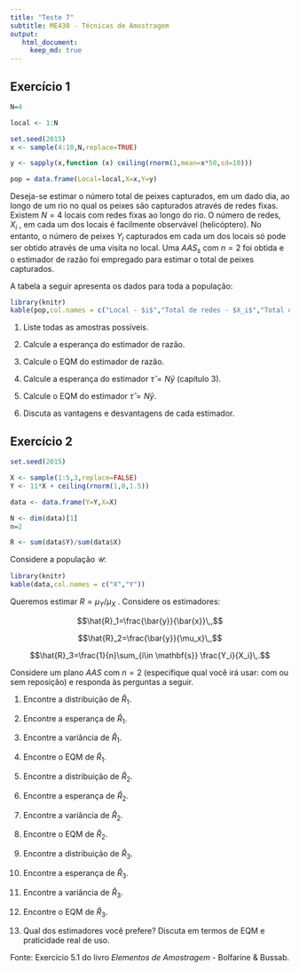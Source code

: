 ```yaml
---
title: "Teste 7"
subtitle: ME430 - Técnicas de Amostragem
output: 
   html_document:
     keep_md: true
---
```



## Exercício 1

```r
N=4

local <- 1:N

set.seed(2015)
x <- sample(4:10,N,replace=TRUE)

y <- sapply(x,function (x) ceiling(rnorm(1,mean=x*50,sd=10)))

pop = data.frame(Local=local,X=x,Y=y)
```


Deseja-se estimar o número total de peixes capturados, em um dado dia, ao longo de um rio no qual os peixes são capturados através de redes fixas. Existem $N = 4$ locais com redes fixas ao longo do rio. O número de redes, $X_i$ , em cada um dos locais é facilmente observável (helicóptero). No entanto, o número de peixes $Y_i$ capturados em cada um dos locais só pode ser obtido através de uma visita no local. Uma $AAS_s$ com $n = 2$ foi obtida e o estimador de razão foi empregado para estimar o total de peixes capturados. 

A tabela a seguir apresenta os dados para toda a população:


```r
library(knitr)
kable(pop,col.names = c("Local - $i$","Total de redes - $X_i$","Total de peixes - $Y_i$"))
```

1. Liste todas as amostras possíveis.

2. Calcule a esperança do estimador de razão.

3. Calcule o EQM do estimador de razão.

4. Calcule a esperança do estimador $\hat{\tau}=N\bar{y}$ (capítulo 3).

5. Calcule o EQM do estimador $\hat{\tau}=N\bar{y}$.

6. Discuta as vantagens e desvantagens de cada estimador.


## Exercício 2

```r
set.seed(2015)

X <- sample(1:5,3,replace=FALSE)
Y <- 11*X + ceiling(rnorm(1,0,1.5))

data <- data.frame(Y=Y,X=X)

N <- dim(data)[1]
n=2

R <- sum(data$Y)/sum(data$X)
```

Considere a população $\mathcal{U}$:

```r
library(knitr)
kable(data,col.names = c("X","Y"))
```


Queremos estimar $R = \mu_Y /\mu_X$ . Considere os estimadores:

$$\hat{R}_1=\frac{\bar{y}}{\bar{x}}\,,$$

$$\hat{R}_2=\frac{\bar{y}}{\mu_x}\,,$$

$$\hat{R}_3=\frac{1}{n}\sum_{i\in \mathbf{s}} \frac{Y_i}{X_i}\,.$$

Considere um plano $AAS$ com $n=2$ (especifique qual você irá usar: com ou sem reposição) e responda às perguntas a seguir.

1. Encontre a distribuição de $\hat{R}_1$.

2. Encontre a esperança de $\hat{R}_1$.

3. Encontre a variância de $\hat{R}_1$.

3. Encontre o EQM de $\hat{R}_1$.

4. Encontre a distribuição de $\hat{R}_2$.

5. Encontre a esperança de $\hat{R}_2$.

6. Encontre a variância de $\hat{R}_2$.

7. Encontre o EQM de $\hat{R}_2$.

8. Encontre a distribuição de $\hat{R}_3$.

9. Encontre a esperança de $\hat{R}_3$.

10. Encontre a variância de $\hat{R}_3$.

11. Encontre o EQM de $\hat{R}_3$.

12. Qual dos estimadores você prefere? Discuta em termos de EQM e praticidade real de uso.





Fonte: Exercício 5.1 do livro *Elementos de Amostragem* - Bolfarine \& Bussab.




